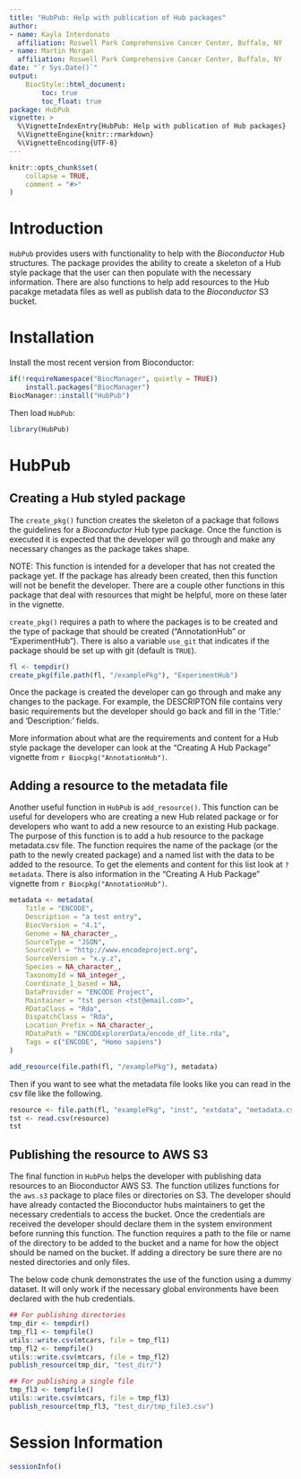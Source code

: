 ```yaml
---
title: "HubPub: Help with publication of Hub packages"
author:
- name: Kayla Interdonato
  affiliation: Roswell Park Comprehensive Cancer Center, Buffalo, NY
- name: Martin Morgan
  affiliation: Roswell Park Comprehensive Cancer Center, Buffalo, NY
date: "`r Sys.Date()`"
output:
    BiocStyle::html_document:
        toc: true
        toc_float: true
package: HubPub
vignette: >
  %\VignetteIndexEntry{HubPub: Help with publication of Hub packages}
  %\VignetteEngine{knitr::rmarkdown}
  %\VignetteEncoding{UTF-8}
---
```


```r
knitr::opts_chunk$set(
    collapse = TRUE,
    comment = "#>"
)
```

# Introduction

`HubPub` provides users with functionality to help with the _Bioconductor_ Hub
structures. The package provides the ability to create a skeleton of a Hub
style package that the user can then populate with the necessary information.
There are also functions to help add resources to the Hub pacakge metadata
files as well as publish data to the _Bioconductor_ S3 bucket.

# Installation
Install the most recent version from Bioconductor:

```r
if(!requireNamespace("BiocManager", quietly = TRUE))
    install.packages("BiocManager")
BiocManager::install("HubPub")
```

Then load `HubPub`:

```r
library(HubPub)
```

# HubPub

## Creating a Hub styled package

The `create_pkg()` function creates the skeleton of a package that follows the
guidelines for a _Bioconductor_ Hub type package. Once the function is
executed it is expected that the developer will go through and make any
necessary changes as the package takes shape. 

NOTE: This function is intended for a developer that has not created the
package yet. If the package has already been created, then this function 
will not be benefit the developer. There are a couple other functions in this
package that deal with resources that might be helpful, more on these later in
the vignette.

`create_pkg()` requires a path to where the packages is to be created and the type
of package that should be created ("AnnotationHub" or "ExperimentHub"). There is
also a variable `use_git` that indicates if the package should be set up with git (default is `TRUE`).

```r
fl <- tempdir()
create_pkg(file.path(fl, "/examplePkg"), "ExperimentHub")
```

Once the package is created the developer can go through and make any changes to
the package. For example, the DESCRIPTON file contains very basic
requirements but the developer should go back and fill in the 'Title:' and
'Description:' fields.

More information about what are the requirements and content for a Hub style
package the developer can look at the "Creating A Hub Package" vignette from
`r Biocpkg("AnnotationHub")`.

## Adding a resource to the metadata file

Another useful function in `HubPub` is `add_resource()`. This function can be
useful for developers who are creating a new Hub related package or for
developers who want to add a new resource to an existing Hub package. The
purpose of this function is to add a hub resource to the package metadata.csv
file. The function requires the name of the package (or the path to the newly
created package) and a named list with the data to be added to the resource. To
get the elements and content for this list look at `?metadata`. There is also
information in the "Creating A Hub Package" vignette from `r
Biocpkg("AnnotationHub")`.

```r
metadata <- metadata(
    Title = "ENCODE",
    Description = "a test entry",
    BiocVersion = "4.1",
    Genome = NA_character_,
    SourceType = "JSON",
    SourceUrl = "http://www.encodeproject.org",
    SourceVersion = "x.y.z",
    Species = NA_character_,
    TaxonomyId = NA_integer_,
    Coordinate_1_based = NA,
    DataProvider = "ENCODE Project",
    Maintainer = "tst person <tst@email.com>",
    RDataClass = "Rda",
    DispatchClass = "Rda",
    Location_Prefix = NA_character_,
    RDataPath = "ENCODExplorerData/encode_df_lite.rda",
    Tags = c("ENCODE", "Homo sapiens")
)

add_resource(file.path(fl, "/examplePkg"), metadata)
```

Then if you want to see what the metadata file looks like you can read in the
csv file like the following.

```r
resource <- file.path(fl, "examplePkg", "inst", "extdata", "metadata.csv")
tst <- read.csv(resource)
tst
```

## Publishing the resource to AWS S3

The final function in `HubPub` helps the developer with publishing data resources
to an Bioconductor AWS S3. The function utilizes functions for the `aws.s3`
package to place files or directories on S3. The developer should have already
contacted the Bioconductor hubs maintainers to get the necessary credentials to
access the bucket. Once the credentials are received the developer should
declare them in the system environment before running this function. The
function requires a path to the file or name of the directory to be added to the
bucket and a name for how the object should be named on the bucket. If adding a
directory be sure there are no nested directories and only files.

The below code chunk demonstrates the use of the function using a dummy dataset.
It will only work if the necessary global environments have been declared with
the hub credentials.

```r
## For publishing directories
tmp_dir <- tempdir()
tmp_fl1 <- tempfile()
utils::write.csv(mtcars, file = tmp_fl1)
tmp_fl2 <- tempfile()
utils::write.csv(mtcars, file = tmp_fl2)
publish_resource(tmp_dir, "test_dir/")

## For publishing a single file
tmp_fl3 <- tempfile()
utils::write.csv(mtcars, file = tmp_fl3)
publish_resource(tmp_fl3, "test_dir/tmp_file3.csv")
```

# Session Information

```r
sessionInfo()
```
